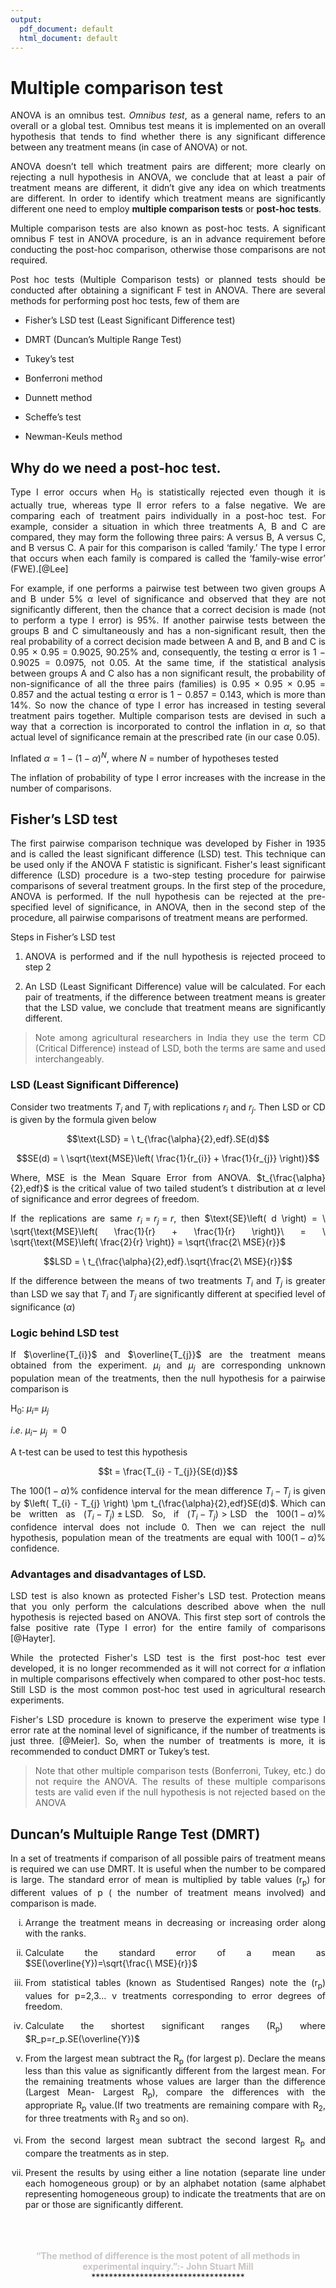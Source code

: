---
output:
  pdf_document: default
  html_document: default
---
# Multiple comparison test  
<style>
body {
text-align: justify}
</style>
ANOVA is an omnibus test. *Omnibus test*, as a general name, refers to an overall or a global test. Omnibus test means it is implemented on an overall hypothesis that tends to find whether there is any significant difference between any treatment means (in case of ANOVA) or not.

ANOVA doesn't tell which treatment pairs are different; more clearly on rejecting a null hypothesis in ANOVA, we conclude that at least a pair of treatment means are different, it didn't give any idea on which treatments are different. In order to identify which treatment means are significantly different one need to employ **multiple comparison tests** or **post-hoc tests**.

Multiple comparison tests are also known as post-hoc tests. A significant omnibus F test in ANOVA procedure, is an in advance requirement before conducting the post-hoc comparison, otherwise those comparisons are not required.

Post hoc tests (Multiple Comparison tests) or planned tests should be conducted after obtaining a significant F test in ANOVA. There are several methods for performing post hoc tests, few of them are

-   Fisher's LSD test (Least Significant Difference test)

-   DMRT (Duncan's Multiple Range Test)

-   Tukey's test

-   Bonferroni method

-   Dunnett method

-   Scheffe's test

-   Newman-Keuls method

## Why do we need a post-hoc test.

Type I error occurs when H~0~ is statistically rejected even though it is actually true, whereas type II error refers to a false negative. We are comparing each of treatment pairs individually in a post-hoc test. For example, consider a situation in which three treatments A, B and C are compared, they may form the following three pairs: A versus B, A
versus C, and B versus C. A pair for this comparison is called 'family.' The type I error that occurs when each family is compared is called the 'family-wise error' (FWE).[@Lee]  

For example, if one performs a pairwise test between two given groups A and B under 5% α level of significance and observed that they are not significantly different, then the chance that a correct decision is made (not to perform a type I error) is 95%. If another pairwise tests between the groups B and C simultaneously and has a non-significant result, then the real probability of a correct decision made between A and B, and B and C is 0.95 × 0.95 = 0.9025, 90.25% and, consequently, the testing α error is 1 − 0.9025 = 0.0975,
not 0.05. At the same time, if the statistical analysis between groups A and C also has a non significant result, the probability of non-significance of all the three pairs (families) is 0.95 × 0.95 × 0.95
= 0.857 and the actual testing α error is 1 − 0.857 = 0.143, which is more than 14%. So now the chance of type I error has increased in testing several treatment pairs together. Multiple comparison tests are devised in such a way that a correction is incorporated to control the inflation in $\alpha$, so that actual level of significance remain at
the prescribed rate (in our case 0.05).

Inflated $\alpha = 1 - \left( 1 - \alpha \right)^{N}$, where $N$ =
number of hypotheses tested

The inflation of probability of type I error increases with the increase
in the number of comparisons.

## Fisher's LSD test {#lsd}

The first pairwise comparison technique was developed by Fisher in 1935 and is called the least significant difference (LSD) test. This technique can be used only if the ANOVA F statistic is significant. Fisher\'s least significant difference (LSD) procedure is a two-step
testing procedure for pairwise comparisons of several treatment groups. In the first step of the procedure, ANOVA is performed. If the null hypothesis can be rejected at the pre-specified level of significance, in ANOVA, then in the second step of the procedure, all pairwise comparisons of treatment means are performed.

Steps in Fisher's LSD test

1.  ANOVA is performed and if the null hypothesis is rejected proceed to
    step 2

2.  An LSD (Least Significant Difference) value will be calculated. For
    each pair of treatments, if the difference between treatment means
    is greater that the LSD value, we conclude that treatment means are
    significantly different.

>Note among agricultural researchers in India they use the term CD (Critical Difference) instead of LSD, both the terms are same and used interchangeably.

### LSD (Least Significant Difference)

Consider two treatments $T_{i}$ and $T_{j}$ with replications $r_{i}$
and $r_{j}$. Then LSD or CD is given by the formula given below

$$\text{LSD} = \ t_{\frac{\alpha}{2},edf}.SE(d)$$

$$SE(d) = \ \sqrt{\text{MSE}\left( \frac{1}{r_{i}} + \frac{1}{r_{j}} \right)}$$

Where, $\text{MSE}$ is the Mean Square Error from ANOVA.
$t_{\frac{\alpha}{2},edf}$ is the critical value of two tailed student's t distribution at $\alpha$ level of significance and error degrees of
freedom.

If the replications are same $r_{i} = r_{j} = r$, then
$\text{SE}\left( d \right) = \ \sqrt{\text{MSE}\left( \frac{1}{r} + \frac{1}{r} \right)}\  = \ \sqrt{\text{MSE}\left( \frac{2}{r} \right)} = \sqrt{\frac{2\ MSE}{r}}$*\
*

$$LSD = \ t_{\frac{\alpha}{2},edf}.\sqrt{\frac{2\ MSE}{r}}$$

If the difference between the means of two treatments $T_{i}$ and $T_{j}$ is greater than LSD we say that $T_{i}$ and $T_{j}$ are significantly different at specified level of significance ($\alpha)$

### Logic behind LSD test

If $\overline{T_{i}}$ and $\overline{T_{j}}$ are the treatment means obtained from the experiment. $\mu_{i}$ and $\mu_{j}$ are corresponding unknown population mean of the treatments, then the null hypothesis for a pairwise comparison is

H~0~: $\mu_{i} = \ \mu_{j}$

*i*.*e*. $\mu_{i} - \ \mu_{j\ } = 0$

A t-test can be used to test this hypothesis

$$t = \frac{T_{i} - T_{j}}{SE(d)}$$

The $100\left( 1 - \alpha \right)\%$ confidence interval for the mean difference $T_{i} - T_{j}$ is given by
$\left( T_{i} - T_{j} \right) \pm t_{\frac{\alpha}{2},edf}SE(d)$. Which
can be written as $\left( T_{i} - T_{j} \right) \pm \text{LSD}$. So, if
$\left( T_{i} - T_{j} \right) > \text{LSD}$ the
$100\left( 1 - \alpha \right)\%$ confidence interval does not include 0.
Then we can reject the null hypothesis, population mean of the treatments are equal with $100\left( 1 - \alpha \right)\%$ confidence.

### Advantages and disadvantages of LSD.

LSD test is also known as protected Fisher\'s LSD test. Protection means that you only perform the calculations described above when the null hypothesis is rejected based on ANOVA. This first step sort of controls the false positive rate (Type I error) for the entire family of
comparisons [@Hayter].  

While the protected Fisher\'s LSD test is the first post-hoc test ever developed, it is no longer recommended as it will not correct for $\alpha$ inflation in multiple comparisons effectively when compared to other post-hoc tests. Still LSD is the most common post-hoc
test used in agricultural research experiments. 

Fisher\'s LSD procedure is known to preserve the experiment wise type I error rate at the nominal level of significance, if the number of treatments is just three. [@Meier]. So, when the number of treatments is more, it is recommended to conduct DMRT or Tukey's test.

>Note that other multiple comparison tests (Bonferroni, Tukey, etc.) do not require the ANOVA. The results of these multiple comparisons tests are valid even if the null hypothesis is not rejected based on the ANOVA

## Duncan's Multuiple Range Test (DMRT)
 In a set of treatments if comparison of all possible pairs of treatment means is required we can use DMRT. It is useful when the number to be compared is large. The standard error of mean is multiplied by table values (r~p~) for different values of p ( the number of treatment means involved) and comparison is made.
 
  (i) Arrange the treatment means in decreasing or increasing order along with the ranks.
  
  (ii) Calculate the standard error of a mean as $SE(\overline{Y})=\sqrt{\frac{\ MSE}{r}}$
  
  (iii) From statistical tables (known as Studentised Ranges) note the (r~p~) values for p=2,3... v treatments corresponding to error degrees of freedom.
  
  (iv) Calculate the shortest significant ranges (R~p~) where $R_p=r_p.SE(\overline{Y})$
  
  (v) From the largest mean subtract the R~p~ (for largest p). Declare the means less than this value as significantly different from the largest mean. For the remaining treatments whose values are larger than the difference (Largest Mean- Largest R~p~), compare the differences with the appropriate R~p~ value.(If two treatments are remaining compare with R~2~, for three treatments with R~3~ and so on).
  
  (vi) From the second largest mean subtract the second largest R~p~ and compare the treatments as in step.
  
  (vii) Present the results by using either a line notation (separate line under each homogeneous group) or by an alphabet notation (same alphabet representing homogeneous group) to indicate the treatments that are on par or those are significantly different.  
 \
 \
 

::: {#hello .greeting .message style="color: #c9c6c5;"}
<center>**"The method of difference is the most potent of all methods in experimental inquiry.":-  John Stuart Mill**</center>
:::

<center> \*\*\*\*\*\*\*\*\*\*\*\*\*\*\*\*\*\*\*\*\*\*\*\*\*\*\*\*\*\*\*\*\*\*\* </center>  


